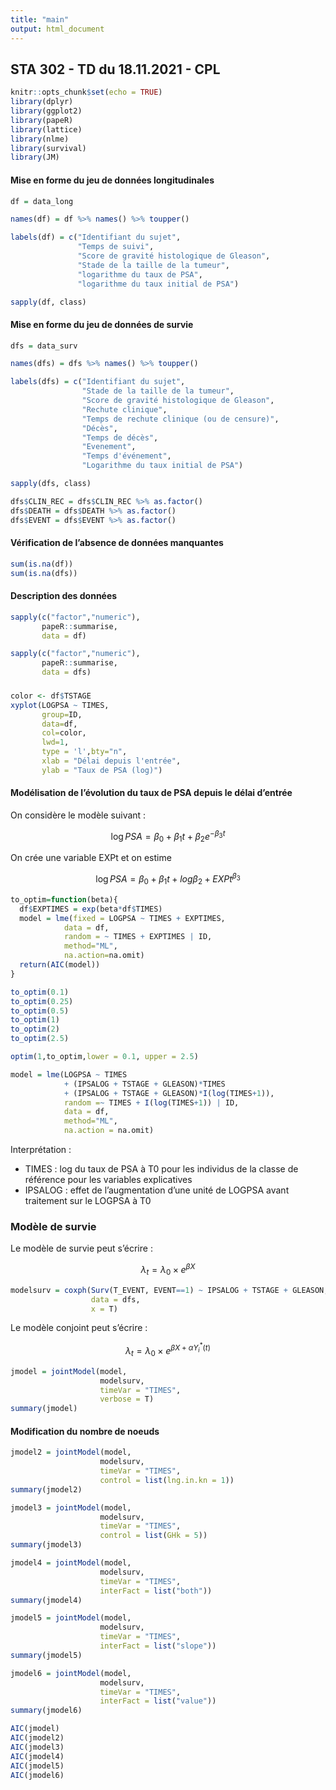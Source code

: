 ```yaml
---
title: "main"
output: html_document
---
```


## STA 302 - TD du 18.11.2021 - CPL
```r
knitr::opts_chunk$set(echo = TRUE)
library(dplyr)
library(ggplot2)
library(papeR)
library(lattice)
library(nlme)
library(survival)
library(JM)
```

#### Mise en forme du jeu de données longitudinales

```r
df = data_long

names(df) = df %>% names() %>% toupper()

labels(df) = c("Identifiant du sujet",
               "Temps de suivi",
               "Score de gravité histologique de Gleason",
               "Stade de la taille de la tumeur",
               "logarithme du taux de PSA",
               "logarithme du taux initial de PSA")

sapply(df, class)
```

#### Mise en forme du jeu de données de survie

```r
dfs = data_surv

names(dfs) = dfs %>% names() %>% toupper()

labels(dfs) = c("Identifiant du sujet",
                "Stade de la taille de la tumeur",
                "Score de gravité histologique de Gleason",
                "Rechute clinique",
                "Temps de rechute clinique (ou de censure)",
                "Décès",
                "Temps de décès",
                "Evenement",
                "Temps d'événement",
                "Logarithme du taux initial de PSA")

sapply(dfs, class)

dfs$CLIN_REC = dfs$CLIN_REC %>% as.factor()
dfs$DEATH = dfs$DEATH %>% as.factor()
dfs$EVENT = dfs$EVENT %>% as.factor()
```

#### Vérification de l'absence de données manquantes

```r
sum(is.na(df))
sum(is.na(dfs))
```

#### Description des données

```r
sapply(c("factor","numeric"),
       papeR::summarise,
       data = df)

sapply(c("factor","numeric"),
       papeR::summarise,
       data = dfs)
```


### 


```r
color <- df$TSTAGE
xyplot(LOGPSA ~ TIMES,
       group=ID,
       data=df,
       col=color,
       lwd=1,
       type = 'l',bty="n",
       xlab = "Délai depuis l'entrée",
       ylab = "Taux de PSA (log)")
```


#### Modélisation de l'évolution du taux de PSA depuis le délai d'entrée

On considère le modèle suivant :

$$
\log{PSA} = \beta_{0} + \beta_{1}t + \beta_{2}e^{-\beta_{3}t}
$$

On crée une variable EXPt et on estime

$$
\log{PSA} = \beta_{0} + \beta_{1}t + log{\beta_{2}}+EXPt^{\beta_{3}}
$$



```r
to_optim=function(beta){
  df$EXPTIMES = exp(beta*df$TIMES)
  model = lme(fixed = LOGPSA ~ TIMES + EXPTIMES,
            data = df,
            random = ~ TIMES + EXPTIMES | ID,
            method="ML",
            na.action=na.omit)
  return(AIC(model))
}

to_optim(0.1)
to_optim(0.25)
to_optim(0.5)
to_optim(1)
to_optim(2)
to_optim(2.5)

optim(1,to_optim,lower = 0.1, upper = 2.5)
```

```r
model = lme(LOGPSA ~ TIMES
            + (IPSALOG + TSTAGE + GLEASON)*TIMES
            + (IPSALOG + TSTAGE + GLEASON)*I(log(TIMES+1)),
            random =~ TIMES + I(log(TIMES+1)) | ID,
            data = df,
            method="ML",
            na.action = na.omit)
```

Interprétation :

- TIMES : log du taux de PSA à T0 pour les individus de la classe de référence pour les variables explicatives
- IPSALOG : effet de l'augmentation d'une unité de LOGPSA avant traitement sur le LOGPSA à T0


### Modèle de survie

Le modèle de survie peut s'écrire :

$$
\lambda_{t} = \lambda_{0} \times e^{\beta X}
$$

```r
modelsurv = coxph(Surv(T_EVENT, EVENT==1) ~ IPSALOG + TSTAGE + GLEASON,
                  data = dfs,
                  x = T)
```


Le modèle conjoint peut s'écrire :

$$
\lambda_{t} = \lambda_{0} \times e^{\beta X + \alpha Y_{i}^{*}(t)}
$$

```r
jmodel = jointModel(model,
                    modelsurv,
                    timeVar = "TIMES",
                    verbose = T)
summary(jmodel)
```

#### Modification du nombre de noeuds

```r
jmodel2 = jointModel(model,
                    modelsurv,
                    timeVar = "TIMES",
                    control = list(lng.in.kn = 1))
summary(jmodel2)

jmodel3 = jointModel(model,
                    modelsurv,
                    timeVar = "TIMES",
                    control = list(GHk = 5))
summary(jmodel3)

jmodel4 = jointModel(model,
                    modelsurv,
                    timeVar = "TIMES",
                    interFact = list("both"))
summary(jmodel4)

jmodel5 = jointModel(model,
                    modelsurv,
                    timeVar = "TIMES",
                    interFact = list("slope"))
summary(jmodel5)

jmodel6 = jointModel(model,
                    modelsurv,
                    timeVar = "TIMES",
                    interFact = list("value"))
summary(jmodel6)

AIC(jmodel)
AIC(jmodel2)
AIC(jmodel3)
AIC(jmodel4)
AIC(jmodel5)
AIC(jmodel6)

```

